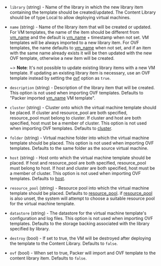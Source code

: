 <!-- Code generated from the comments of the ContentLibraryDestinationConfig struct in builder/vsphere/common/step_import_to_content_library.go; DO NOT EDIT MANUALLY -->

- `library` (string) - Name of the library in which the new library item containing the template should be created/updated.
  The Content Library should be of type Local to allow deploying virtual machines.

- `name` (string) - Name of the library item that will be created or updated.
  For VM templates, the name of the item should be different from [vm_name](#vm_name) and
  the default is [vm_name](#vm_name) + timestamp when not set. VM templates will be always imported to a new library item.
  For OVF templates, the name defaults to [vm_name](#vm_name) when not set, and if an item with the same name already
  exists it will be then updated with the new OVF template, otherwise a new item will be created.

  ~> **Note**: It's not possible to update existing library items with a new VM template. If updating an existing library
  item is necessary, use an OVF template instead by setting the [ovf](#ovf) option as `true`.

- `description` (string) - Description of the library item that will be created.
  This option is not used when importing OVF templates.
  Defaults to "Packer imported [vm_name](#vm_name) VM template".

- `cluster` (string) - Cluster onto which the virtual machine template should be placed.
  If cluster and resource_pool are both specified, resource_pool must belong to cluster.
  If cluster and host are both specified, host must be a member of cluster.
  This option is not used when importing OVF templates.
  Defaults to [cluster](#cluster).

- `folder` (string) - Virtual machine folder into which the virtual machine template should be placed.
  This option is not used when importing OVF templates.
  Defaults to the same folder as the source virtual machine.

- `host` (string) - Host onto which the virtual machine template should be placed.
  If host and resource_pool are both specified, resource_pool must belong to host.
  If host and cluster are both specified, host must be a member of cluster.
  This option is not used when importing OVF templates.
  Defaults to [host](#host).

- `resource_pool` (string) - Resource pool into which the virtual machine template should be placed.
  Defaults to [resource_pool](#resource_pool). if [resource_pool](#resource_pool) is also unset,
  the system will attempt to choose a suitable resource pool for the virtual machine template.

- `datastore` (string) - The datastore for the virtual machine template's configuration and log files.
  This option is not used when importing OVF templates.
  Defaults to the storage backing associated with the library specified by library.

- `destroy` (bool) - If set to true, the VM will be destroyed after deploying the template to the Content Library.
  Defaults to `false`.

- `ovf` (bool) - When set to true, Packer will import and OVF template to the content library item. Defaults to `false`.

